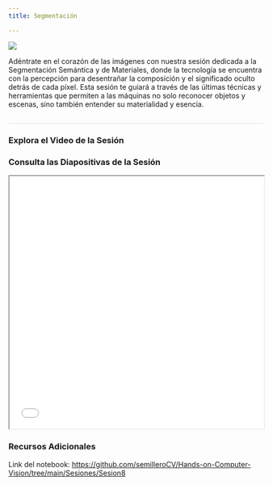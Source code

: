 ```yaml
---
title: Segmentación

---
```

<style>* {overflow: visible;}     h2{
        border-bottom: 1px solid #dee2e6 !important;
    }
    </style>

::: {layout="[35,65]"}

![](../images/sesiones/sesion78.gif)

Adéntrate en el corazón de las imágenes con nuestra sesión dedicada a la Segmentación Semántica y de Materiales, donde la tecnología se encuentra con la percepción para desentrañar la composición y el significado oculto detrás de cada píxel. Esta sesión te guiará a través de las últimas técnicas y herramientas que permiten a las máquinas no solo reconocer objetos y escenas, sino también entender su materialidad y esencia.
:::

## 

### Explora el Video de la Sesión

<!-- <iframe width="700" height="515" src="https://www.youtube.com/embed/pGjUVlc640E?si=04RcvXqyvFnjq2ZX" title="YouTube video player" frameborder="0" allow="accelerometer; autoplay; clipboard-write; encrypted-media; gyroscope; picture-in-picture; web-share" referrerpolicy="strict-origin-when-cross-origin" allowfullscreen></iframe> -->

### Consulta las Diapositivas de la Sesión

<iframe src="/slides/SemilleroCV_Session8_ImageSegmentation.pdf" width="100%" height="500px"></iframe>

### Recursos Adicionales

Link del notebook: <a href="https://github.com/semilleroCV/Hands-on-Computer-Vision/tree/main/Sesiones/Sesion8" target="_blank">https://github.com/semilleroCV/Hands-on-Computer-Vision/tree/main/Sesiones/Sesion8</a>


